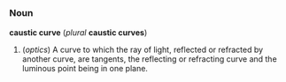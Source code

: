 =={{en}}==
===Noun===

'''caustic curve''' (''plural'' '''caustic curves''')

#(''optics'') A curve to which the ray of light, reflected or refracted by another curve, are tangents, the reflecting or refracting curve and the luminous point being in one plane.